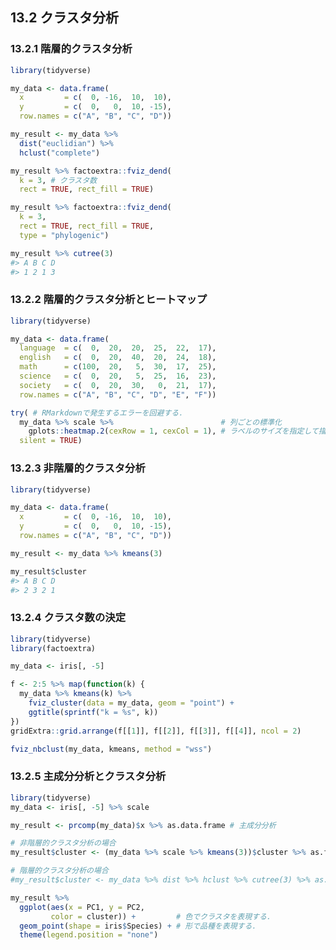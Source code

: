 ## 13.2 クラスタ分析

### 13.2.1 階層的クラスタ分析

```r
library(tidyverse)

my_data <- data.frame(
  x         = c(  0, -16,  10,  10),
  y         = c(  0,   0,  10, -15),
  row.names = c("A", "B", "C", "D"))

my_result <- my_data %>%
  dist("euclidian") %>%
  hclust("complete")
```

```r
my_result %>% factoextra::fviz_dend(
  k = 3, # クラスタ数
  rect = TRUE, rect_fill = TRUE)
```

```r
my_result %>% factoextra::fviz_dend(
  k = 3,
  rect = TRUE, rect_fill = TRUE,
  type = "phylogenic")
```

```r
my_result %>% cutree(3)
#> A B C D 
#> 1 2 1 3 
```

### 13.2.2 階層的クラスタ分析とヒートマップ

```r
library(tidyverse)

my_data <- data.frame(
  language  = c(  0,  20,  20,  25,  22,  17),
  english   = c(  0,  20,  40,  20,  24,  18),
  math      = c(100,  20,   5,  30,  17,  25),
  science   = c(  0,  20,   5,  25,  16,  23),
  society   = c(  0,  20,  30,   0,  21,  17),
  row.names = c("A", "B", "C", "D", "E", "F"))

try( # RMarkdownで発生するエラーを回避する．
  my_data %>% scale %>%                        # 列ごとの標準化
    gplots::heatmap.2(cexRow = 1, cexCol = 1), # ラベルのサイズを指定して描画する．
  silent = TRUE)
```

### 13.2.3 非階層的クラスタ分析

```r
library(tidyverse)

my_data <- data.frame(
  x         = c(  0, -16,  10,  10),
  y         = c(  0,   0,  10, -15),
  row.names = c("A", "B", "C", "D"))

my_result <- my_data %>% kmeans(3)
```

```r
my_result$cluster
#> A B C D 
#> 2 3 2 1 
```

### 13.2.4 クラスタ数の決定

```r
library(tidyverse)
library(factoextra)

my_data <- iris[, -5]

f <- 2:5 %>% map(function(k) {
  my_data %>% kmeans(k) %>%
    fviz_cluster(data = my_data, geom = "point") +
    ggtitle(sprintf("k = %s", k))
})
gridExtra::grid.arrange(f[[1]], f[[2]], f[[3]], f[[4]], ncol = 2)
```

```r
fviz_nbclust(my_data, kmeans, method = "wss")
```

### 13.2.5 主成分分析とクラスタ分析

```r
library(tidyverse)
my_data <- iris[, -5] %>% scale

my_result <- prcomp(my_data)$x %>% as.data.frame # 主成分分析

# 非階層的クラスタ分析の場合
my_result$cluster <- (my_data %>% scale %>% kmeans(3))$cluster %>% as.factor

# 階層的クラスタ分析の場合
#my_result$cluster <- my_data %>% dist %>% hclust %>% cutree(3) %>% as.factor

my_result %>%
  ggplot(aes(x = PC1, y = PC2,
         color = cluster)) +         # 色でクラスタを表現する．
  geom_point(shape = iris$Species) + # 形で品種を表現する．
  theme(legend.position = "none")
```

